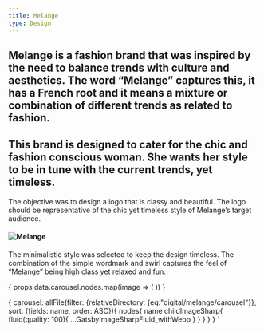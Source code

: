 ```yaml
---
title: Melange
type: Design
---
```










## Melange is a fashion brand that was inspired by the need to balance trends with culture and aesthetics. The word “Melange” captures this, it has a French root and it means a mixture or combination of different trends as related to fashion.

## This brand is designed to cater for the chic and fashion conscious woman. She wants her style to be in tune with the current trends, yet timeless.

The objective was to design a logo that is classy and beautiful. The logo should be representative of the chic yet timeless style of Melange’s target audience.

#### ![Melange](../../../../assets/images/digital/melange/melange.png)

The minimalistic style was selected to keep the design timeless. The combination of the simple wordmark and swirl captures the feel of “Melange” being high class yet relaxed and fun.

<Carousel marginBottom={50}>
  {
    props.data.carousel.nodes.map(image => (
      <ArticleCarouselItem
        fluid={image.childImageSharp.fluid}
        maxWidth='80%'
    />
    ))
  }
</Carousel>

 {
  carousel: allFile(filter: {relativeDirectory: {eq:"digital/melange/carousel"}}, sort: {fields: name, order: ASC}){
      nodes{
        name
        childImageSharp{
          fluid(quality: 100){
              ...GatsbyImageSharpFluid_withWebp
          }
        }
      }
    }
 }
`
